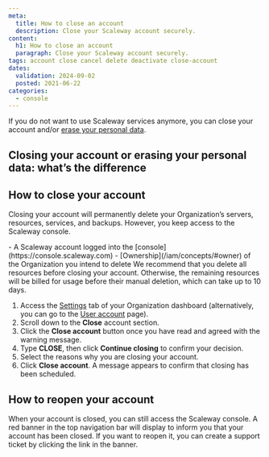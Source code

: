 ```yaml
---
meta:
  title: How to close an account
  description: Close your Scaleway account securely.
content:
  h1: How to close an account
  paragraph: Close your Scaleway account securely.
tags: account close cancel delete deactivate close-account
dates:
  validation: 2024-09-02
  posted: 2021-06-22
categories:
  - console
---
```


If you do not want to use Scaleway services anymore, you can close your account and/or [erase your personal data](/account/how-to/manage-my-personal-data-gdpr/#how-to-erase-your-account-and-personal-data).

## Closing your account or erasing your personal data: what’s the difference

<Macro id="close-vs-erase" />

## How to close your account

Closing your account will permanently delete your Organization’s servers, resources, services, and backups. However, you keep access to the Scaleway console.

<Macro id="requirements" />
- A Scaleway account logged into the [console](https://console.scaleway.com)
- [Ownership](/iam/concepts/#owner) of the Organization you intend to delete

<Message type="note">
  We recommend that you delete all resources before closing your account. Otherwise, the remaining resources will be billed for usage before their manual deletion, which can take up to 10 days.
</Message>



1. Access the [Settings](https://console.scaleway.com/organization/settings) tab of your Organization dashboard (alternatively, you can go to the [User account](https://console.scaleway.com/account/profile) page).
2. Scroll down to the **Close** account section.
3. Click the **Close account** button once you have read and agreed with the warning message.
4. Type **CLOSE**, then click **Continue closing** to confirm your decision.
5. Select the reasons why you are closing your account.
6. Click **Close account**. A message appears to confirm that closing has been scheduled.

## How to reopen your account

When your account is closed, you can still access the Scaleway console. A red banner in the top navigation bar will display to inform you that your account has been closed. If you want to reopen it, you can create a support ticket by clicking the link in the banner.

 <Lightbox src="closed-account.webp" alt="" />
